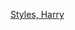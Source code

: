 <noinclude>
{{noteTA
|G1=Music
|1=zh-cn:哈里·斯泰尔斯; zh-tw:哈利·斯泰爾斯; zh-hk:哈利·史泰敖; zh-hant:哈利·斯泰爾斯;
|2=zh-cn:哈里; zh-tw:哈利; zh-hk:哈利; zh-hant:哈利;
}}
</noinclude>
{{Navbox musical artist
 | name = Harry Styles
 | title = [[哈利·斯泰爾斯]]
 | state = {{{state|autocollapse}}}
 | bodyclass = hlist
 | background = solo_singer
 | above = 
* [[哈利·史泰敖音樂作品列表|音樂作品]]
* [[哈利·斯泰爾斯獲獎與提名列表|獲獎與提名]]
* [[哈利·斯泰爾斯創作歌曲列表|創作歌曲]]

 | group1 = 專輯
 | list1 =
* 《[[哈利時代]]》
* 《[[搖滾界線]]》
* 《{{le|Harry's House}}》

 | group2 = 單曲
 | list2 =
* 〈[[時代印記]]〉
* 〈[[兩個鬼魂]]〉
* 〈[[奇異果 (歌曲)|奇異果]]〉
* 〈[[聚光之下]]〉
* 〈[[迷戀妳]]〉
* 〈[[迷失自我]]〉
* 〈[[甜蜜滋味]]〉
* 〈[[金黃耀眼]]〉
* 〈[[以善待人]]〉
* 〈[[回不去]]〉

| group3 = 宣傳單曲
| list3 = 
* 〈[[甜蜜女孩]]〉

| group4 = 巡迴演唱會
| list4 = 
*{{le|Harry Styles: Live on Tour}}
*{{le|Love On Tour}}

| group5= 相關條目
| list5 =
* [[1世代]]

}}<noinclude>
{{collapsible option}}
[[Category:英国歌手模板|Styles, Harry]]
</noinclude>